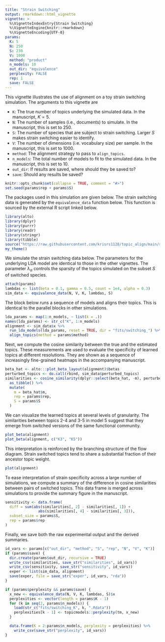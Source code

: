 ```yaml
---
title: "Strain Switching"
output: rmarkdown::html_vignette
vignette: >
  %\VignetteIndexEntry{Strain Switching}
  %\VignetteEngine{knitr::rmarkdown}
  %\VignetteEncoding{UTF-8}
params:
  K: 5
  N: 250
  S: 230
  V: 1000
  method: "product"
  n_models: 10
  out_dir: "equivalence"
  perplexity: FALSE
  rep: 1
  save: FALSE
---
```


This vignette illustrates the use of alignment on a toy strain switching
simulation. The arguments to this vignette are 

* `K`: The true number of topics underlying the simulated data. In the
manuscript, $K = 5$.
* `N`: The number of samples (i.e., documents) to simulate. In the manuscript, this is set to 250.
* `S`: The number of species that are subject to strain switching. Larger $S$
makes strain switching easier to identify.
* `V`: The number of dimensions (i.e. vocabulary size) per sample. In the manuscript, this is set to 1000.
* `method`: The alignment strategy to pass to `align_topics`.
* `n_models`: The total number of models to fit to the simulated data. In the
manuscript, this is set to 10.
* `out_dir`: If results are saved, where should they be saved to?
* `save`: Should any results be saved?

```r
knitr::opts_chunk$set(collapse = TRUE, comment = "#>")
set.seed(params$rep + params$S)
```

The packages used in this simulation are given below. The strain switching data
is generated by the `equivalence_data` function below. This function is sourced
by the external R script linked below.

```r
library(alto)
library(dplyr)
library(purrr)
library(readr)
library(stringr)
library(tibble)
source("https://raw.githubusercontent.com/krisrs1128/topic_align/main/simulations/simulation_functions.R")
my_theme()
```

We simulate the strain switching data below. The parameters for the underlying
LDA model are identical to those in the other vignettes. The parameter
$\lambda_{\alpha}$ controls the sparsity of the topics simulated on the subset
$S$ of switched species.

```r
attach(params)
lambdas <- list(beta = 0.1, gamma = 0.5, count = 1e4, alpha = 0.3)
sim_data <- equivalence_data(N, V, K, lambdas, S)
```

The block below runs a sequence of models and aligns their topics. This is
identical to the parallel blocks in other simulations.

```r
lda_params <- map(1:n_models, ~ list(k = .))
names(lda_params) <- str_c("K", 1:n_models)
alignment <- sim_data$x %>%
  run_lda_models(lda_params, reset = TRUE, dir = "fits/switching_") %>%
  align_topics(method = params$method)
```

Next, we compute the cosine similarity between the true and the estimated
topics. These measurements are used to evaluate the specificity of learned
topics at different resolutions. They are shown as a sequence of increasingly
fine-grained heatmaps in the accompanying manuscript.

```r
beta_hat <- alto:::plot_beta_layout(alignment)$betas
perturbed_topics <- do.call(rbind, sim_data$perturbed_topics)
similarities <- cosine_similarity(dplyr::select(beta_hat, -m), perturbed_topics) %>%
  as_tibble() %>%
  mutate(
    m = beta_hat$m,
    rep = params$rep,
    S = params$S
  )
```

We can visualize the learned topics at several levels of granularity. The
similarities between topics 2-4 and 3-5 in model 5 suggest that they emerge from
switched versions of the same functional community.

```r
plot_beta(alignment)
plot_beta(alignment, c("K3", "K5"))
```

This interpretation is reinforced by the branching structure of the flow
diagram. Strain switched topics tend to share a substantial fraction of their
ancestor topic weight.

```r
plot(alignment)
```

To ease interpretation of strain specificity across a large number of
simulations, we compute a summary of the difference in cosine similarities
between pairs of switched topics. This data frame is merged across simulations
to provide the summary figure in the manuscript.

```r
sensitivity <- data.frame(
  diff = sum(abs(similarities[, 2] - similarities[, 1]) +
               abs(similarities[, 4] - similarities[, 3])),
  subset_size = params$S,
  rep = params$rep
)
```

Finally, we save both the raw experimental output and the derived summaries.

```r
id_vars <- params[c("out_dir", "method", "S", "rep", "N", "V", "K")]
if (params$save) {
  dir.create(params$out_dir, recursive = TRUE)
  write_csv(similarities, save_str("similarities", id_vars))
  write_csv(sensitivity, save_str("sensitivity", id_vars))
  exper <- list(sim_data, alignment)
  save(exper, file = save_str("exper", id_vars, "rda"))
}
```

```r
if (params$perplexity && params$save) {
  x_new <- equivalence_data(N, V, K, lambdas, S)$x
  perplexities <- vector(length = params$K - 1)
  for (k in seq(2, params$n_models)) {
    load(str_c("fits/switching_K", k, ".Rdata"))
    perplexities[k - 1] <- topicmodels::perplexity(tm, x_new)
  }

  data.frame(K = 2:params$n_models, perplexity = perplexities) %>%
    write_csv(save_str("perplexity", id_vars))
}
```
